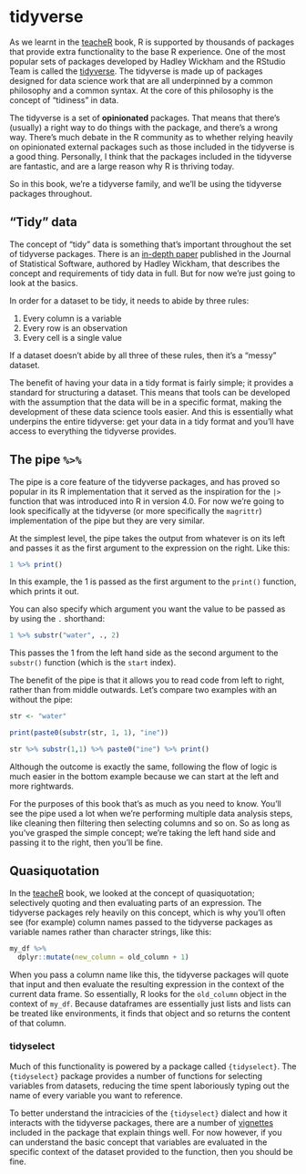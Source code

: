 # tidyverse

As we learnt in the [teacheR](teacher.arawles.co.uk) book, R is supported by thousands of packages that provide extra functionality to the base R experience. One of the most popular sets of packages developed by Hadley Wickham and the RStudio Team is called the [tidyverse](https://www.tidyverse.org/). The tidyverse is made up of packages designed for data science work that are all underpinned by a common philosophy and a common syntax. At the core of this philosophy is the concept of "tidiness" in data.

The tidyverse is a set of **opinionated** packages. That means that there's (usually) a right way to do things with the package, and there's a wrong way. There's much debate in the R community as to whether relying heavily on opinionated external packages such as those included in the tidyverse is a good thing. Personally, I think that the packages included in the tidyverse are fantastic, and are a large reason why R is thriving today.

So in this book, we're a tidyverse family, and we'll be using the tidyverse packages throughout.

## "Tidy" data

The concept of "tidy" data is something that's important throughout the set of tidyverse packages. There is an [in-depth paper](https://vita.had.co.nz/papers/tidy-data.html) published in the Journal of Statistical Software, authored by Hadley Wickham, that describes the concept and requirements of tidy data in full. But for now we're just going to look at the basics.

In order for a dataset to be tidy, it needs to abide by three rules:

  1. Every column is a variable
  2. Every row is an observation
  3. Every cell is a single value

If a dataset doesn't abide by all three of these rules, then it's a "messy" dataset.

The benefit of having your data in a tidy format is fairly simple; it provides a standard for structuring a dataset. This means that tools can be developed with the assumption that the data will be in a specific format, making the development of these data science tools easier. And this is essentially what underpins the entire tidyverse: get your data in a tidy format and you'll have access to everything the tidyverse provides.

## The pipe `%>%`

The pipe is a core feature of the tidyverse packages, and has proved so popular in its R implementation that it served as the inspiration for the `|>` function that was introduced into R in version 4.0. For now we're going to look specifically at the tidyverse (or more specifically the `magrittr`) implementation of the pipe but they are very similar.

At the simplest level, the pipe takes the output from whatever is on its left and passes it as the first argument to the expression on the right. Like this:

```r
1 %>% print()
```

In this example, the 1 is passed as the first argument to the `print()` function, which prints it out.

You can also specify which argument you want the value to be passed as by using the `.` shorthand:

```r
1 %>% substr("water", ., 2)
```
This passes the 1 from the left hand side as the second argument to the `substr()` function (which is the `start` index).

The benefit of the pipe is that it allows you to read code from left to right, rather than from middle outwards. Let's compare two examples with an without the pipe:


```r
str <- "water"

print(paste0(substr(str, 1, 1), "ine"))

str %>% substr(1,1) %>% paste0("ine") %>% print()
```

Although the outcome is exactly the same, following the flow of logic is much easier in the bottom example because we can start at the left and more rightwards.

For the purposes of this book that's as much as you need to know. You'll see the pipe used a lot when we're performing multiple data analysis steps, like cleaning then filtering then selecting columns and so on. So as long as you've grasped the simple concept; we're taking the left hand side and passing it to the right, then you'll be fine.

## Quasiquotation

In the [teacheR](https://teacher.arawles.co.uk) book, we looked at the concept of quasiquotation; selectively quoting and then evaluating parts of an expression. The tidyverse packages rely heavily on this concept, which is why you'll often see (for example) column names passed to the tidyverse packages as variable names rather than character strings, like this:

```r
my_df %>%
  dplyr::mutate(new_column = old_column + 1)

```

When you pass a column name like this, the tidyverse packages will quote that input and then evaluate the resulting expression in the context of the current data frame. So essentially, R looks for the `old_column` object in the context of `my_df`. Because dataframes are essentially just lists and lists can be treated like environments, it finds that object and so returns the content of that column.

### tidyselect

Much of this functionality is powered by a package called `{tidyselect}`. The `{tidyselect}` package provides a number of functions for selecting variables from datasets, reducing the time spent laboriously typing out the name of every variable you want to reference.

To better understand the intracicies of the `{tidyselect}` dialect and how it interacts with the tidyverse packages, there are a number of [vignettes](https://tidyselect.r-lib.org/reference/language.html) included in the package that explain things well. For now however, if you can understand the basic concept that variables are evaluated in the specific context of the dataset provided to the function, then you should be fine.
